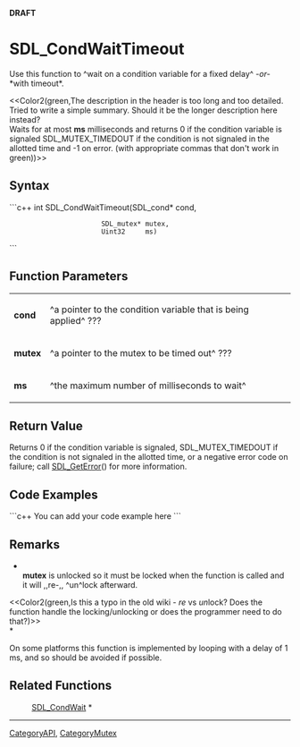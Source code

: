 <!-- pragma section-numbers off -->
<!-- pragma disable-camelcase -->
'''DRAFT'''

= SDL_CondWaitTimeout =
Use this function to ^wait on a condition variable for a fixed delay^ ''-or-'' *with timeout*.

<<Color2(green,The description in the header is too long and too detailed.  Tried to write a simple summary.  Should it be the longer description here instead?<br/>Waits for at most '''ms''' milliseconds and returns 0 if the condition variable is signaled SDL_MUTEX_TIMEDOUT if the condition is not signaled in the allotted time and -1 on error. (with appropriate commas that don't work in green))>>


== Syntax ==
```c++
int SDL_CondWaitTimeout(SDL_cond*  cond,
                        SDL_mutex* mutex,
                        Uint32     ms)
```

== Function Parameters ==
{|
|'''cond'''
|^a pointer to the condition variable that is being applied^ ???
|-
|'''mutex'''
|^a pointer to the mutex to be timed out^ ???
|-
|'''ms'''
|^the maximum number of milliseconds to wait^
|}

== Return Value ==
Returns 0 if the condition variable is signaled, SDL_MUTEX_TIMEDOUT if the condition is not signaled in the allotted time, or a negative error code on failure; call [[SDL_GetError]]() for more information.

== Code Examples ==
```c++
You can add your code example here
```

== Remarks ==
*<br/>'''mutex''' is unlocked so it must be locked when the function is called and it will ,,re-,, ^un^lock afterward.

<<Color2(green,Is this a typo in the old wiki - ''re'' vs ''un''lock?  Does the function handle the locking/unlocking or does the programmer need to do that?)>><br/>*

On some platforms this function is implemented by looping with a delay of 1 ms, and so should be avoided if possible. 

== Related Functions ==
:[[SDL_CondWait]] *

----
[[CategoryAPI]], [[CategoryMutex]]
